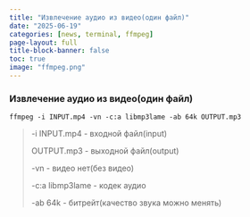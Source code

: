 ```yaml
---
title: "Извлечение аудио из видео(один файл)"
date: "2025-06-19"
categories: [news, terminal, ffmpeg]
page-layout: full
title-block-banner: false
toc: true
image: "ffmpeg.png"
---
```


### Извлечение аудио из видео(один файл)
```
ffmpeg -i INPUT.mp4 -vn -c:a libmp3lame -ab 64k OUTPUT.mp3
```
>-i  INPUT.mp4 - входной файл(input)
>
>OUTPUT.mp3 - выходной файл(output)
>
>-vn - видео нет(без видео)
>
>-c:a libmp3lame - кодек аудио
>
>-ab 64k - битрейт(качество звука можно менять)





